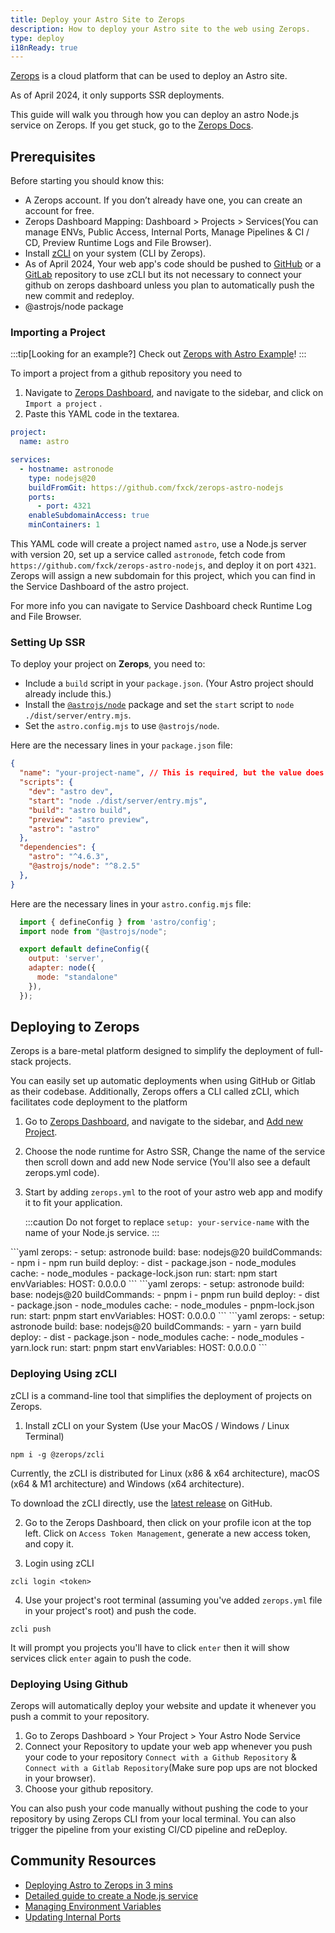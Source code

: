 ```yaml
---
title: Deploy your Astro Site to Zerops
description: How to deploy your Astro site to the web using Zerops.
type: deploy
i18nReady: true
---
```


[Zerops](https://zerops.io/) is a cloud platform that can be used to deploy an Astro site.

As of April 2024, it only supports SSR deployments.

This guide will walk you through how you can deploy an astro Node.js service on Zerops. If you get stuck, go to the [Zerops Docs](https://docs.zerops.io/).

## Prerequisites

Before starting you should know this:

- A Zerops account. If you don’t already have one, you can create an account for free.
- Zerops Dashboard Mapping: Dashboard > Projects > Services(You can manage ENVs, Public Access, Internal Ports, Manage Pipelines & CI / CD, Preview Runtime Logs and File Browser).
- Install [zCLI](https://docs.zerops.io/references/cli/) on your system (CLI by Zerops).
- As of April 2024, Your web app's code should be pushed to [GitHub](https://github.com/) or a [GitLab](https://about.gitlab.com/) repository to use zCLI but its not necessary to connect your github on zerops dashboard unless you plan to automatically push the new commit and redeploy.
- @astrojs/node package

### Importing a Project
:::tip[Looking for an example?]
Check out [Zerops with Astro Example](https://github.com/fxck/zerops-astro-nodejs)!
:::

To import a project from a github repository you need to
1. Navigate to [Zerops Dashboard](https://app.zerops.io/dashboard/projects), and navigate to the sidebar, and click on `Import a project` .
2. Paste this YAML code in the textarea.
```yaml
project:
  name: astro

services:
  - hostname: astronode
    type: nodejs@20
    buildFromGit: https://github.com/fxck/zerops-astro-nodejs
    ports:
      - port: 4321
    enableSubdomainAccess: true
    minContainers: 1
```

This YAML code will create a project named `astro`, use a Node.js server with version 20, set up a service called `astronode`, fetch code from `https://github.com/fxck/zerops-astro-nodejs`, and deploy it on port `4321`. Zerops will assign a new subdomain for this project, which you can find in the Service Dashboard of the astro project.

For more info you can navigate to Service Dashboard check Runtime Log and File Browser.


### Setting Up SSR

To deploy your project on **Zerops**, you need to:
- Include a `build` script in your `package.json`. (Your Astro project should already include this.)
- Install the [`@astrojs/node`](/en/guides/integrations-guide/node/) package and set the `start` script to `node ./dist/server/entry.mjs`.
- Set the `astro.config.mjs` to use `@astrojs/node`.

Here are the necessary lines in your `package.json` file:
```json title="package.json" ins={5,12} "node ./dist/server/entry.mjs"
{
  "name": "your-project-name", // This is required, but the value does not matter.
  "scripts": {
    "dev": "astro dev",
    "start": "node ./dist/server/entry.mjs",
    "build": "astro build",
    "preview": "astro preview",
    "astro": "astro"
  },
  "dependencies": {
    "astro": "^4.6.3",
    "@astrojs/node": "^8.2.5"
  },
}
```

Here are the necessary lines in your `astro.config.mjs` file:
```js title="astro.config.mjs"
  import { defineConfig } from 'astro/config';
  import node from "@astrojs/node";

  export default defineConfig({
    output: 'server',
    adapter: node({
      mode: "standalone"
    }),
  });
```



## Deploying to Zerops 


Zerops is a bare-metal platform designed to simplify the deployment of full-stack projects.

You can easily set up automatic deployments when using GitHub or Gitlab as their codebase. Additionally, Zerops offers a CLI called zCLI, which facilitates code deployment to the platform


1. Go to [Zerops Dashboard](https://app.zerops.io/dashboard/projects), and navigate to the sidebar, and [Add new Project](https://app.zerops.io/dashboard/project-add).
2. Choose the node runtime for Astro SSR, Change the name of the service then scroll down and add new Node service (You'll also see a default zerops.yml code).
3. Start by adding `zerops.yml` to the root of your astro web app and modify it to fit your application.

    :::caution
    Do not forget to replace `setup: your-service-name` with the name of your Node.js service.
    :::

  <PackageManagerTabs>
    <Fragment slot="npm">
    ```yaml
      zerops:
        - setup: astronode
          build:
            base: nodejs@20
            buildCommands:
              - npm i
              - npm run build
            deploy:
              - dist
              - package.json
              - node_modules
            cache:
              - node_modules
              - package-lock.json
          run:
            start: npm start
          envVariables:
            HOST: 0.0.0.0
    ```
    </Fragment>
    <Fragment slot="pnpm">
    ```yaml
      zerops:
        - setup: astronode
          build:
            base: nodejs@20
            buildCommands:
              - pnpm i
              - pnpm run build
            deploy:
              - dist
              - package.json
              - node_modules
            cache:
              - node_modules
              - pnpm-lock.json
          run:
            start: pnpm start
          envVariables:
            HOST: 0.0.0.0
    ```
    </Fragment>    
    <Fragment slot="yarn">
    ```yaml
      zerops:
        - setup: astronode
          build:
            base: nodejs@20
            buildCommands:
              - yarn
              - yarn build
            deploy:
              - dist
              - package.json
              - node_modules
            cache:
              - node_modules
              - yarn.lock
          run:
            start: pnpm start
          envVariables:
            HOST: 0.0.0.0
    ```
    </Fragment>    
  </PackageManagerTabs>


### Deploying Using zCLI
zCLI is a command-line tool that simplifies the deployment of projects on Zerops.

1. Install zCLI on your System (Use your MacOS / Windows / Linux Terminal)
```shell
npm i -g @zerops/zcli
```

Currently, the zCLI is distributed for Linux (x86 & x64 architecture), macOS (x64 & M1 architecture) and Windows (x64 architecture).

To download the zCLI directly, use the [latest release](https://github.com/zeropsio/zcli/releases) on GitHub.

2. Go to the Zerops Dashboard, then click on your profile icon at the top left. Click on `Access Token Management`, generate a new access token, and copy it.

3. Login using zCLI
```shell
zcli login <token>
```

4. Use your project's root terminal (assuming you've added `zerops.yml` file in your project's root) and push the code.
```shell
zcli push
```
It will prompt you projects you'll have to click `enter` then it will show services click `enter` again to push the code.


### Deploying Using Github

Zerops will automatically deploy your website and update it whenever you push a commit to your repository.

1. Go to Zerops Dashboard > Your Project > Your Astro Node Service
2. Connect your Repository to update your web app whenever you push your code to your repository `Connect with a Github Repository` & `Connect with a Gitlab Repository`(Make sure pop ups are not blocked in your browser).
3. Choose your github repository.

You can also push your code manually without pushing the code to your repository by using Zerops CLI from your local terminal. You can also trigger the pipeline from your existing CI/CD pipeline and reDeploy.




## Community Resources

- [Deploying Astro to Zerops in 3 mins](https://medium.com/@arjun.js/how-to-deploy-astro-to-zerops-4230816a62b4)
- [Detailed guide to create a Node.js service](https://docs.zerops.io/nodejs/how-to/create)
- [Managing Environment Variables](https://docs.zerops.io/nodejs/how-to/env-variables)
- [Updating Internal Ports](https://docs.zerops.io/nodejs/how-to/ports)
